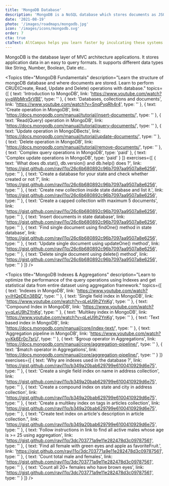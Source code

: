 ```yaml
---
title: 'MongoDB Database'
description: 'MongoDB is a NoSQL database which stores documents as JSON objects in binary format(bson). It is highly scalable.'
date: '2021-08-19'
photo: '/images/roadmaps/mongodb.jpg'
icon: '/images/icons/mongodb.svg'
order: 7
cta: true
ctaText: AltCampus helps you learn faster by inculcating these systems as part of the learning model.  🙌
---
```


MongoDB is the database layer of MVC architecture applications. It stores application data in an easy to query formats. It supports different data types like String, Number, Boolean, Date etc..

<Topics
  title="MongoDB Fundamentals"
  description="Learn the structure of mongoDB database and where documents are stored. Learn to perform CRUD(Create, Read, Update and Delete) operations with database."
  topics={[
    {
      text: 'Introduction to MongoDB',
      link: 'https://www.youtube.com/watch?v=pWbMrx5rVBE',
      type: ''
    },
    {
      text: 'Databases, collections and documents',
      link: 'https://www.youtube.com/watch?v=SnqPyqRh4r4',
      type: ''
    },
    {
      text: 'Create operation in MongoDB',
      link: 'https://docs.mongodb.com/manual/tutorial/insert-documents/',
      type: ''
    },
    {
      text: 'Read(Query) operation in MongoDB',
      link: 'https://docs.mongodb.com/manual/tutorial/query-documents/',
      type: ''
    },
    {
      text: 'Update operation in MongoDBects',
      link: 'https://docs.mongodb.com/manual/tutorial/update-documents/',
      type: ''
    },
    {
      text: 'Delete operation in MongoDB',
      link: 'https://docs.mongodb.com/manual/tutorial/remove-documents/',
      type: ''
    },
    {
      text: 'Complex query operations in MongoDB',
      type: 'paid'
    },
    {
      text: 'Complex update operations in MongoDB',
      type: 'paid'
    }
  ]}
  exercises={[
    {
      text: 'What does db.stat(), db.version() and db.help() does ?',
      link: 'https://gist.github.com/ravi11o/26c6b680892c96b7097aa9507a8e6256',
      type: ''
    },
    {
      text: 'Create a database for your state and check whether created or not ?',
      link: 'https://gist.github.com/ravi11o/26c6b680892c96b7097aa9507a8e6256',
      type: ''
    },
    {
      text: 'Create new collection inside state database and list it.',
      link: 'https://gist.github.com/ravi11o/26c6b680892c96b7097aa9507a8e6256',
      type: ''
    },
    {
      text: 'Create a capped collection with maximum 5 documents',
      link: 'https://gist.github.com/ravi11o/26c6b680892c96b7097aa9507a8e6256',
      type: ''
    },
    {
      text: 'Insert documents in state database',
      link: 'https://gist.github.com/ravi11o/26c6b680892c96b7097aa9507a8e6256',
      type: ''
    },
    {
      text: 'Find single document using findOne() method in state database',
      link: 'https://gist.github.com/ravi11o/26c6b680892c96b7097aa9507a8e6256',
      type: ''
    },
    {
      text: 'Update single document using updateOne() method',
      link: 'https://gist.github.com/ravi11o/26c6b680892c96b7097aa9507a8e6256',
      type: ''
    },
    {
      text: 'Delete single document using delete() method',
      link: 'https://gist.github.com/ravi11o/26c6b680892c96b7097aa9507a8e6256',
      type: ''
    }
  ]}
/>

<Topics
  title="MongoDB Indexes & Aggregations"
  description="Learn to optimize the performance of the query operations using Indexes and get statistical data from entire dataset using aggregation framework."
  topics={[
    {
      text: 'Indexes in MongoDB',
      link: 'https://www.youtube.com/watch?v=IHQeDEn38BQ',
      type: ''
    },
    {
      text: 'Single field index in MongoDB',
      link: 'https://www.youtube.com/watch?v=qLeU9h2YnKg',
      type: ''
    },
    {
      text: 'Compound Index in MongoDB',
      link: 'https://www.youtube.com/watch?v=qLeU9h2YnKg',
      type: ''
    },
    {
      text: 'Multikey index in MongoDB',
      link: 'https://www.youtube.com/watch?v=qLeU9h2YnKg',
      type: ''
    },
    {
      text: 'Text based index in MongoDB',
      link: 'https://docs.mongodb.com/manual/core/index-text/',
      type: ''
    },
    {
      text: 'Aggregation pipeline in MongoDB',
      link: 'https://www.youtube.com/watch?v=Kk6Er0c7srU',
      type: ''
    },
    {
      text: '$group operator in Aggregations',
      link: 'https://docs.mongodb.com/manual/core/aggregation-pipeline/',
      type: ''
    },
    {
      text: '$match operator in Aggregations',
      link: 'https://docs.mongodb.com/manual/core/aggregation-pipeline/',
      type: ''
    }
  ]}
  exercises={[
    {
      text: 'Why are indexes used in the database ?',
      link: 'https://gist.github.com/ravi11o/b349a20bab629799e6100410929d6e75',
      type: ''
    },
    {
      text: 'Create a single field index on name in address collection',
      link: 'https://gist.github.com/ravi11o/b349a20bab629799e6100410929d6e75',
      type: ''
    },
    {
      text: 'Create a compound index on state and city in address collection',
      link: 'https://gist.github.com/ravi11o/b349a20bab629799e6100410929d6e75',
      type: ''
    },
    {
      text: 'Create a multikey index on tags in articles collection',
      link: 'https://gist.github.com/ravi11o/b349a20bab629799e6100410929d6e75',
      type: ''
    },
    {
      text: "Create text index on article's description in article collection.",
      link: 'https://gist.github.com/ravi11o/b349a20bab629799e6100410929d6e75',
      type: ''
    },
    {
      text: 'Follow instructions in link to find all active males whose age is >= 25 using aggregation',
      link: 'https://gist.github.com/ravi11o/3dc703771a9e11e282478d3c09787561',
      type: ''
    },
    {
      text: 'Find all female with green eyes and apple as favoriteFruit.',
      link: 'https://gist.github.com/ravi11o/3dc703771a9e11e282478d3c09787561',
      type: ''
    },
    {
      text: 'Count total male and females',
      link: 'https://gist.github.com/ravi11o/3dc703771a9e11e282478d3c09787561',
      type: ''
    },
    {
      text: 'Count all 20+ females who have brown eyes',
      link: 'https://gist.github.com/ravi11o/3dc703771a9e11e282478d3c09787561',
      type: ''
    }
  ]}
/>
